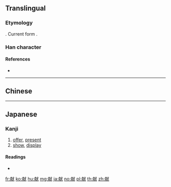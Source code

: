 {{also|獻}}
==Translingual==

===Etymology===
{{Han simp|獻|f=鬳|t=南}}. Current form {{Han compound|南|犬}}.

===Han character===
{{Han char|rn=94|rad=犬|as=09|sn=12|four=|canj=JBIK|ids=⿰南犬}}

====References====
* {{Han ref|kx=0715.040|dkj=20539|dj=1127.050|hdz=21355.020|uh=732E|ud=29486}}

----

==Chinese==
{{zh-see|獻}}

----

==Japanese==
{{ja-forms|献|献|[[獻]]}}
===Kanji===
{{ja-kanji|grade=c|rs=犬09}}

# [[offer]], [[present]]
# [[show]], [[display]]

====Readings====
* {{ja-readings|goon=[[こん]] (kon)|kanon=[[けん]] (ken)|kun=[[たてまつる]] (tatematsuru)|nanori=}}

[[fr:献]]
[[ko:献]]
[[hu:献]]
[[mg:献]]
[[ja:献]]
[[no:献]]
[[pl:献]]
[[th:献]]
[[zh:献]]